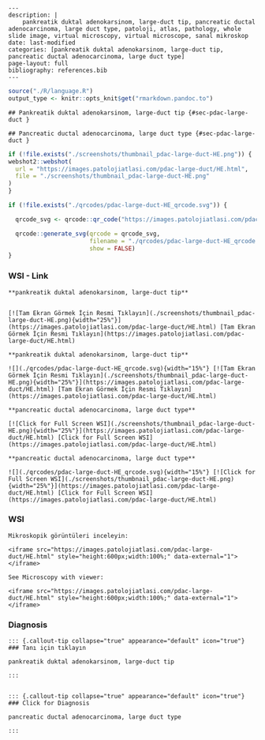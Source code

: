 





```comment
---
description: |
    pankreatik duktal adenokarsinom, large-duct tip, pancreatic ductal adenocarcinoma, large duct type, patoloji, atlas, pathology, whole slide image, virtual microscopy, virtual microscope, sanal mikroskop
date: last-modified
categories: [pankreatik duktal adenokarsinom, large-duct tip, pancreatic ductal adenocarcinoma, large duct type]
page-layout: full
bibliography: references.bib
---
```



```r
source("./R/language.R")
output_type <- knitr::opts_knit$get("rmarkdown.pandoc.to")
```


```asis
## Pankreatik duktal adenokarsinom, large-duct tip {#sec-pdac-large-duct }
```


```asis
## Pancreatic ductal adenocarcinoma, large duct type {#sec-pdac-large-duct }
```






```r
if (!file.exists("./screenshots/thumbnail_pdac-large-duct-HE.png")) {
webshot2::webshot(
  url = "https://images.patolojiatlasi.com/pdac-large-duct/HE.html",
  file = "./screenshots/thumbnail_pdac-large-duct-HE.png"
)
}
```



```r
if (!file.exists("./qrcodes/pdac-large-duct-HE_qrcode.svg")) {

  qrcode_svg <- qrcode::qr_code("https://images.patolojiatlasi.com/pdac-large-duct/HE.html")

  qrcode::generate_svg(qrcode = qrcode_svg,
                       filename = "./qrcodes/pdac-large-duct-HE_qrcode.svg",
                       show = FALSE)
}
```











::::: panel-tabset


### WSI - Link








:::: {.content-hidden when-format="pdf"}


```asis

**pankreatik duktal adenokarsinom, large-duct tip**


[![Tam Ekran Görmek İçin Resmi Tıklayın](./screenshots/thumbnail_pdac-large-duct-HE.png){width="25%"}](https://images.patolojiatlasi.com/pdac-large-duct/HE.html) [Tam Ekran Görmek İçin Resmi Tıklayın](https://images.patolojiatlasi.com/pdac-large-duct/HE.html)

```

::::


:::: {.content-visible when-format="pdf"}

```asis

**pankreatik duktal adenokarsinom, large-duct tip**

![](./qrcodes/pdac-large-duct-HE_qrcode.svg){width="15%"} [![Tam Ekran Görmek İçin Resmi Tıklayın](./screenshots/thumbnail_pdac-large-duct-HE.png){width="25%"}](https://images.patolojiatlasi.com/pdac-large-duct/HE.html) [Tam Ekran Görmek İçin Resmi Tıklayın](https://images.patolojiatlasi.com/pdac-large-duct/HE.html)

```



::::




:::: {.content-hidden when-format="pdf"}


```asis

**pancreatic ductal adenocarcinoma, large duct type**

[![Click for Full Screen WSI](./screenshots/thumbnail_pdac-large-duct-HE.png){width="25%"}](https://images.patolojiatlasi.com/pdac-large-duct/HE.html) [Click for Full Screen WSI](https://images.patolojiatlasi.com/pdac-large-duct/HE.html)

```

::::


:::: {.content-visible when-format="pdf"}

```asis

**pancreatic ductal adenocarcinoma, large duct type**

![](./qrcodes/pdac-large-duct-HE_qrcode.svg){width="15%"} [![Click for Full Screen WSI](./screenshots/thumbnail_pdac-large-duct-HE.png){width="25%"}](https://images.patolojiatlasi.com/pdac-large-duct/HE.html) [Click for Full Screen WSI](https://images.patolojiatlasi.com/pdac-large-duct/HE.html)

```


::::







### WSI








```asis
Mikroskopik görüntüleri inceleyin:

<iframe src="https://images.patolojiatlasi.com/pdac-large-duct/HE.html" style="height:600px;width:100%;" data-external="1"></iframe>

```





```asis

See Microscopy with viewer:

<iframe src="https://images.patolojiatlasi.com/pdac-large-duct/HE.html" style="height:600px;width:100%;" data-external="1"></iframe>

```





### Diagnosis


```asis


::: {.callout-tip collapse="true" appearance="default" icon="true"}
### Tanı için tıklayın

pankreatik duktal adenokarsinom, large-duct tip

:::


```


```asis


::: {.callout-tip collapse="true" appearance="default" icon="true"}
### Click for Diagnosis

pancreatic ductal adenocarcinoma, large duct type

:::

```









:::::









